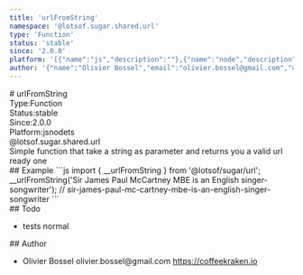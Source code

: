```yaml
---
title: 'urlFromString'
namespace: '@lotsof.sugar.shared.url'
type: 'Function'
status: 'stable'
since: '2.0.0'
platform: '[{"name":"js","description":""},{"name":"node","description":""},{"name":"ts","description":""}]'
author: '{"name":"Olivier Bossel","email":"olivier.bossel@gmail.com","url":"https://coffeekraken.io"}'
---
```

<div class="docmap-mdx">
# urlFromString
<div class="_metas">
<div class="_type"><span class="_type-label">Type:</span><span class="_type-value">Function</span></div>
<div class="_status"><span class="_status-label">Status:</span><span class="_status-value -stable">stable</span></div>
<div class="_since"><span class="_since-label">Since:</span><span class="_since-value">2.0.0</span></div>
<div class="_platform"><span class="_platform-label">Platform:</span><span class="_platform-value">js</span><span class="_platform-value">node</span><span class="_platform-value">ts</span></div>
</div>
<div class="_namespace">@lotsof.sugar.shared.url</div>
<div class="_description">
Simple function that take a string as parameter and returns you a valid
url ready one
</div>
<div class="_examples">
## Example
```js
import { __urlFromString } from '@lotsof/sugar/url';
__urlFromString('Sir James Paul McCartney MBE is an English singer-songwriter');
// sir-james-paul-mc-cartney-mbe-is-an-english-singer-songwriter
```
</div>
<div class="_todo">
## Todo
<ul class="_list">
<li class="_item">
<span class="_description">tests</span>
<span class="_priority -normal">normal</span>
</li>
</ul>
</div>
<div class="_author">
## Author
<ul class="_list">
<li class="_item">
<span class="_name">Olivier Bossel</span>
<span class="_email">olivier.bossel@gmail.com</span>
<a href="https://coffeekraken.io" target="_blank" class="_url">https://coffeekraken.io</a>
</li>
</ul>
</div>
</div>